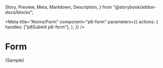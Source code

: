   Story,
  Preview,
  Meta,
  Markdown,
  Description,
} from "@storybook/addon-docs/blocks";



<Meta
  title="Atoms/Form"
  component="p6-form"
  parameters={{
    actions: {
      handles: ["p6Submit p6-form"],
    },
  }}
/>

# Form

<Preview>
  <Story name="Sample" height="256px">
    {Sample}
  </Story>
</Preview>

<Description markdown={Readme} />
